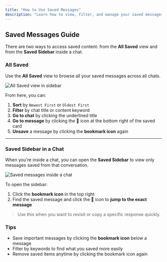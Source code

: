 ```yaml
---
title: "How to Use Saved Messages"
description: "Learn how to view, filter, and manage your saved messages from any chat."
---
```


## Saved Messages Guide

There are two ways to access saved content: from the **All Saved** view and from the **Saved Sidebar** inside a chat.


### All Saved

Use the **All Saved** view to browse all your saved messages across all chats.

<img
  src="/guides/all-saved.png"
  alt="All Saved view in sidebar"
  className="my-6 rounded-lg shadow-sm w-full max-w-2xl mx-auto"
/>

From here, you can:

1. **Sort** by `Newest First` or `Oldest First`  
2. **Filter** by chat title or content keyword  
3. **Go to chat** by clicking the underlined title  
4. **Go to message** by clicking the 👣 icon at the bottom right of the saved card  
5. **Unsave** a message by clicking the **bookmark icon** again  

---

### Saved Sidebar in a Chat

When you're inside a chat, you can open the **Saved Sidebar** to view only messages saved from that conversation.

<img
  src="/guides/sidebar-saved.png"
  alt="Saved messages inside a chat"
  className="my-6 rounded-lg shadow-sm w-full max-w-2xl mx-auto"
/>

To open the sidebar:

1. Click the **bookmark icon** in the top right
2. Find the saved message and click the 👣 icon to **jump to the exact message**

> Use this when you want to revisit or copy a specific response quickly.


### Tips

- Save important messages by clicking the **bookmark icon** below a message
- Filter by keywords to find what you saved more easily
- Remove saved items anytime by clicking the bookmark icon again

